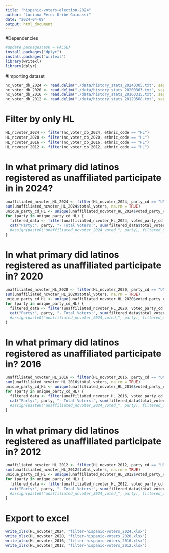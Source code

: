 ---
title: "hispanic-voters-election-2024"
author: "Luciana Perez Uribe Guinassi"
date: "2024-04-09"
output: html_document
---


#Dependencies

```{r}
#update.packages(ask = FALSE)
install.packages("dplyr")
install.packages("writexl")
library(writexl)
library(dplyr)
```

#Importing dataset

```{r}
nc_voter_db_2024 <- read.delim("./data/history_stats_20240305.txt", sep = "\t")
nc_voter_db_2020 <- read.delim("./data/history_stats_20200303.txt", sep = "\t")
nc_voter_db_2016 <- read.delim("./data/history_stats_20160315.txt", sep = "\t")
nc_voter_db_2012 <- read.delim("./data/history_stats_20120508.txt", sep = "\t")
```


# Filter by only HL
```{r}
HL_ncvoter_2024 <- filter(nc_voter_db_2024, ethnic_code == "HL")
HL_ncvoter_2020 <- filter(nc_voter_db_2020, ethnic_code == "HL")
HL_ncvoter_2016 <- filter(nc_voter_db_2016, ethnic_code == "HL")
HL_ncvoter_2012 <- filter(nc_voter_db_2012, ethnic_code == "HL")

```

# In what primary did latinos registered as unaffiliated participate in in 2024? 
```{r}
unaffiliated_ncvoter_HL_2024 <- filter(HL_ncvoter_2024, party_cd == "UNA")
sum(unaffiliated_ncvoter_HL_2024$total_voters, na.rm = TRUE)
unique_party_cd_HL <- unique(unaffiliated_ncvoter_HL_2024$voted_party_cd)
for (party in unique_party_cd_HL) {
  filtered_data <- filter(unaffiliated_ncvoter_HL_2024, voted_party_cd == party)
  cat("Party:", party, "- Total Voters:", sum(filtered_data$total_voters, na.rm = TRUE), "\n")
  #assign(paste0("unaffiliated_ncvoter_2024_voted_", party), filtered_data)
}
```

# In what primary did latinos registered as unaffiliated participate in? 2020
```{r}
unaffiliated_ncvoter_HL_2020 <- filter(HL_ncvoter_2020, party_cd == "UNA")
sum(unaffiliated_ncvoter_HL_2020$total_voters, na.rm = TRUE)
unique_party_cd_HL <- unique(unaffiliated_ncvoter_HL_2020$voted_party_cd)
for (party in unique_party_cd_HL) {
  filtered_data <- filter(unaffiliated_ncvoter_HL_2020, voted_party_cd == party)
  cat("Party:", party, "- Total Voters:", sum(filtered_data$total_voters, na.rm = TRUE), "\n")
  #assign(paste0("unaffiliated_ncvoter_2024_voted_", party), filtered_data)
}
```

# In what primary did latinos registered as unaffiliated participate in? 2016
```{r}
unaffiliated_ncvoter_HL_2016 <- filter(HL_ncvoter_2016, party_cd == "UNA")
sum(unaffiliated_ncvoter_HL_2016$total_voters, na.rm = TRUE)
unique_party_cd_HL <- unique(unaffiliated_ncvoter_HL_2016$voted_party_cd)
for (party in unique_party_cd_HL) {
  filtered_data <- filter(unaffiliated_ncvoter_HL_2016, voted_party_cd == party)
  cat("Party:", party, "- Total Voters:", sum(filtered_data$total_voters, na.rm = TRUE), "\n")
  #assign(paste0("unaffiliated_ncvoter_2024_voted_", party), filtered_data)
}
```

# In what primary did latinos registered as unaffiliated participate in? 2012
```{r}
unaffiliated_ncvoter_HL_2012 <- filter(HL_ncvoter_2012, party_cd == "UNA")
sum(unaffiliated_ncvoter_HL_2012$total_voters, na.rm = TRUE)
unique_party_cd_HL <- unique(unaffiliated_ncvoter_HL_2012$voted_party_cd)
for (party in unique_party_cd_HL) {
  filtered_data <- filter(unaffiliated_ncvoter_HL_2012, voted_party_cd == party)
  cat("Party:", party, "- Total Voters:", sum(filtered_data$total_voters, na.rm = TRUE), "\n")
  #assign(paste0("unaffiliated_ncvoter_2024_voted_", party), filtered_data)
}
```
# Export to excel
```{r}
write_xlsx(HL_ncvoter_2024, "filter-hispanic-voters_2024.xlsx")
write_xlsx(HL_ncvoter_2020, "filter-hispanic-voters_2020.xlsx")
write_xlsx(HL_ncvoter_2016, "filter-hispanic-voters_2016.xlsx")
write_xlsx(HL_ncvoter_2012, "filter-hispanic-voters_2012.xlsx")
```